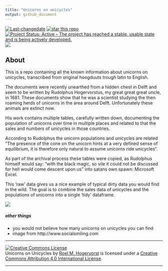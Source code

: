 ```yaml
---
title: "Unicorns on unicycles"
output: github_document
---
```


[![Last-changedate](https://img.shields.io/badge/last%20change-2018--03--11-yellowgreen.svg)](/commits/master) [![star this repo](http://githubbadges.com/star.svg?user=RMHogervorst&repo=unicorns_on_unicycles)](https://github.com/RMHogervorst/unicorns_on_unicycles) [![Project Status: Active – The project has reached a stable, usable state and is being actively developed.](http://www.repostatus.org/badges/latest/active.svg)](http://www.repostatus.org/#active) ![](https://img.shields.io/badge/lifecycle-stable-brightgreen.svg)


## About

This is a repo containing all the known information about unicorns on unicycles,
transcribed from original hoogduuts trough latin to English. 

The documents were recently unearthed from a hidden chest in Delft
and seem to be written by Rudolphus Hogervorstus, my great great great uncle, in 1681. These documents show that he was a scientist studying the then roaming herds of unicorns
in the area around Delft. Unfortunately these animals are extinct now. 

His work contains multiple tables, carefully written down, documenting the population
of unicorns over time in multiple places and related to that the sales and numbers of
unicycles in those countries. 

According to Rudolphus the unicorn populations and unicycles are related
"The presence of the cone on the unicorn hints at a very
defined sense of equilibrium, it is therefore only natural to assume unicorns
ride unicycles". 

As part of the archival process these tables were copied, as Rudolphus himself would say:  "with the black magic, so vile it could not be discussed for hell would come descent upon us" into satans own spawn: Microsoft Excel.

This 'raw' data gives us a nice example of typical dirty data you would find in the 
wild. The goal is to combine the sales data of unicycles and the populations of unicorns
into a single 'tidy' dataframe.

![](img/unicorn1.jpg)

##### other things
- you would not believe how many unicorns on unicycles you can find
- image from http://www.socialsmiling.com 

<hr>



<a rel="license" href="http://creativecommons.org/licenses/by/4.0/"><img alt="Creative Commons License" style="border-width:0" src="https://i.creativecommons.org/l/by/4.0/88x31.png" /></a><br /><span xmlns:dct="http://purl.org/dc/terms/" href="http://purl.org/dc/dcmitype/Dataset" property="dct:title" rel="dct:type">Unicorns on Unicycles</span> by <a xmlns:cc="http://creativecommons.org/ns#" href="https://github.com/RMHogervorst/unicorns_on_unicycles" property="cc:attributionName" rel="cc:attributionURL">Roel M. Hogervorst</a> is licensed under a <a rel="license" href="http://creativecommons.org/licenses/by/4.0/">Creative Commons Attribution 4.0 International License</a>.

<hr>

